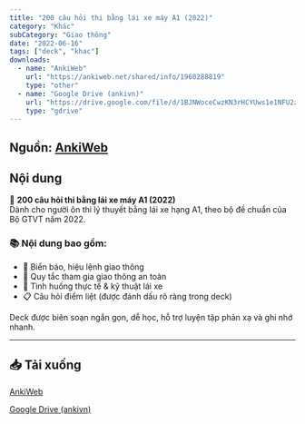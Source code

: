 ```yaml
---
title: "200 câu hỏi thi bằng lái xe máy A1 (2022)"
category: "Khác"
subCategory: "Giao thông"
date: "2022-06-16"
tags: ["deck", "khac"]
downloads:
  - name: "AnkiWeb"
    url: "https://ankiweb.net/shared/info/1960288819"
    type: "other"
  - name: "Google Drive (ankivn)"
    url: "https://drive.google.com/file/d/1BJNWoceCwzKN3rHCYUws1e1NFU2zoWy5/view?usp=sharing"
    type: "gdrive"
---
```


## Nguồn: [AnkiWeb](https://ankiweb.net/shared/info/1960288819)

## Nội dung

🎯 **200 câu hỏi thi bằng lái xe máy A1 (2022)**  
Dành cho người ôn thi lý thuyết bằng lái xe hạng A1, theo bộ đề chuẩn của Bộ GTVT năm 2022.

### 📚 Nội dung bao gồm:

- 🦮 Biển báo, hiệu lệnh giao thông  
- 📝 Quy tắc tham gia giao thông an toàn  
- 🧠 Tình huống thực tế & kỹ thuật lái xe  
- 📋 Câu hỏi điểm liệt (được đánh dấu rõ ràng trong deck)

Deck được biên soạn ngắn gọn, dễ học, hỗ trợ luyện tập phản xạ và ghi nhớ nhanh.

___

## 📥 Tải xuống

[AnkiWeb](https://ankiweb.net/shared/info/1960288819)

[Google Drive (ankivn)](https://drive.google.com/file/d/1BJNWoceCwzKN3rHCYUws1e1NFU2zoWy5/view?usp=sharing)